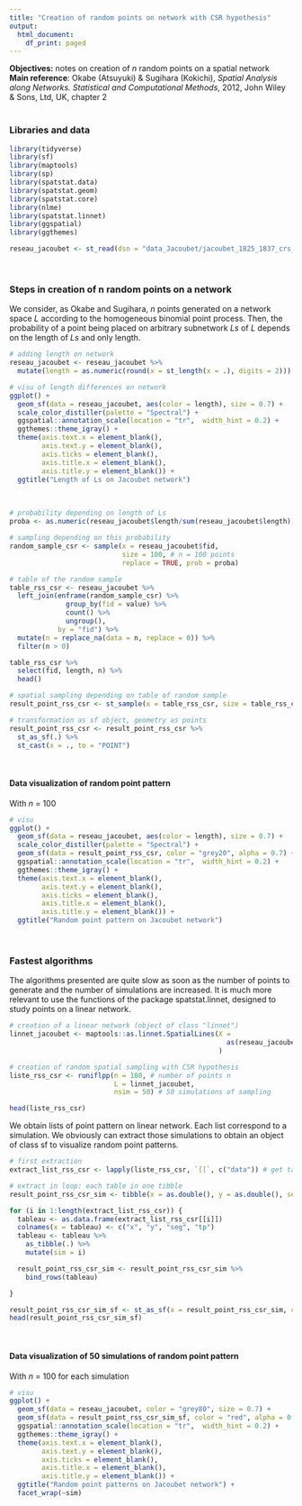 ---
title: "Creation of random points on network with CSR hypothesis"
output:
  html_document:
    df_print: paged
---

**Objectives:** notes on creation of *n* random points on a spatial network
<br>
**Main reference**: Okabe (Atsuyuki) & Sugihara (Kokichi), *Spatial Analysis along Networks. Statistical and Computational Methods*, 2012, John Wiley & Sons, Ltd, UK, chapter 2
<br>
<br>

### Libraries and data
```{r message = FALSE}
library(tidyverse)
library(sf)
library(maptools)
library(sp)
library(spatstat.data)
library(spatstat.geom)
library(spatstat.core)
library(nlme)
library(spatstat.linnet)
library(ggspatial)
library(ggthemes)

reseau_jacoubet <- st_read(dsn = "data_Jacoubet/jacoubet_1825_1837_crs_2154.shp")
```
<br>

### Steps in creation of n random points on a network

We consider, as Okabe and Sugihara, *n* points generated on a network space *L* according to the homogeneous binomial point process. Then, the probability of a point being placed on arbitrary subnetwork *Ls* of *L* depends on the length of *Ls* and only length.

```{r}
# adding length on network
reseau_jacoubet <- reseau_jacoubet %>%
  mutate(length = as.numeric(round(x = st_length(x = .), digits = 2)))

# visu of length differences on network
ggplot() +
  geom_sf(data = reseau_jacoubet, aes(color = length), size = 0.7) +
  scale_color_distiller(palette = "Spectral") +
  ggspatial::annotation_scale(location = "tr",  width_hint = 0.2) +
  ggthemes::theme_igray() +
  theme(axis.text.x = element_blank(),
        axis.text.y = element_blank(),
        axis.ticks = element_blank(),
        axis.title.x = element_blank(),
        axis.title.y = element_blank()) +
  ggtitle("Length of Ls on Jacoubet network")
```
<br>
```{r}
# probability depending on length of Ls
proba <- as.numeric(reseau_jacoubet$length/sum(reseau_jacoubet$length))

# sampling depending on this probability
random_sample_csr <- sample(x = reseau_jacoubet$fid, 
                            size = 100, # n = 100 points
                            replace = TRUE, prob = proba)

# table of the random sample
table_rss_csr <- reseau_jacoubet %>%
  left_join(enframe(random_sample_csr) %>% 
              group_by(fid = value) %>% 
              count() %>% 
              ungroup(), 
            by = "fid") %>%
  mutate(n = replace_na(data = n, replace = 0)) %>%
  filter(n > 0)

table_rss_csr %>%
  select(fid, length, n) %>%
  head()

# spatial sampling depending on table of random sample
result_point_rss_csr <- st_sample(x = table_rss_csr, size = table_rss_csr$n) # an sfc object as multipoint

# transformation as sf object, geometry as points
result_point_rss_csr <- result_point_rss_csr %>%
  st_as_sf(.) %>%
  st_cast(x = ., to = "POINT")

```

<br>

#### Data visualization of random point pattern

With *n* = 100
```{r}
# visu
ggplot() +
  geom_sf(data = reseau_jacoubet, aes(color = length), size = 0.7) +
  scale_color_distiller(palette = "Spectral") +
  geom_sf(data = result_point_rss_csr, color = "grey20", alpha = 0.7) +
  ggspatial::annotation_scale(location = "tr",  width_hint = 0.2) +
  ggthemes::theme_igray() +
  theme(axis.text.x = element_blank(),
        axis.text.y = element_blank(),
        axis.ticks = element_blank(),
        axis.title.x = element_blank(),
        axis.title.y = element_blank()) +
  ggtitle("Random point pattern on Jacoubet network")
```
<br>

### Fastest algorithms

The algorithms presented are quite slow as soon as the number of points to generate and the number of simulations are increased. It is much more relevant to use the functions of the package spatstat.linnet, designed to study points on a linear network.
```{r}
# creation of a linear network (object of class "linnet")
linnet_jacoubet <- maptools::as.linnet.SpatialLines(X = 
                                                      as(reseau_jacoubet, "Spatial") # first: transform sf as SpatialLinesDataFrame
                                                    )

# creation of random spatial sampling with CSR hypothesis
liste_rss_csr <- runiflpp(n = 100, # number of points n 
                          L = linnet_jacoubet, 
                          nsim = 50) # 50 simulations of sampling

head(liste_rss_csr)

```

We obtain lists of point pattern on linear network. Each list correspond to a simulation. We obviously can extract those simulations to obtain an object of class sf to visualize random point patterns.
```{r}
# first extraction
extract_list_rss_csr <- lapply(liste_rss_csr, `[[`, c("data")) # get table

# extract in loop: each table in one tibble
result_point_rss_csr_sim <- tibble(x = as.double(), y = as.double(), seg = as.numeric(), tp = as.double())

for (i in 1:length(extract_list_rss_csr)) {
  tableau <- as.data.frame(extract_list_rss_csr[[i]])
  colnames(x = tableau) <- c("x", "y", "seg", "tp")
  tableau <- tableau %>%
    as_tibble(.) %>%
    mutate(sim = i)

  result_point_rss_csr_sim <- result_point_rss_csr_sim %>%
    bind_rows(tableau)

}

result_point_rss_csr_sim_sf <- st_as_sf(x = result_point_rss_csr_sim, crs = 2154, coords = c("x", "y"))
head(result_point_rss_csr_sim_sf)
```
<br>

#### Data visualization of 50 simulations of random point pattern

With *n* = 100 for each simulation

```{r, fig.width = 30, fig.height = 30}
# visu
ggplot() +
  geom_sf(data = reseau_jacoubet, color = "grey80", size = 0.7) +
  geom_sf(data = result_point_rss_csr_sim_sf, color = "red", alpha = 0.7) +
  ggspatial::annotation_scale(location = "tr",  width_hint = 0.2) +
  ggthemes::theme_igray() +
  theme(axis.text.x = element_blank(),
        axis.text.y = element_blank(),
        axis.ticks = element_blank(),
        axis.title.x = element_blank(),
        axis.title.y = element_blank()) +
  ggtitle("Random point patterns on Jacoubet network") +
  facet_wrap(~sim)
```




